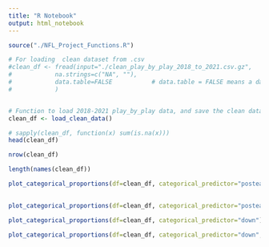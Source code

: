 ```yaml
---
title: "R Notebook"
output: html_notebook
---
```




```r

source("./NFL_Project_Functions.R")

# For loading  clean dataset from .csv
#clean_df <- fread(input="./clean_play_by_play_2018_to_2021.csv.gz", 
#            na.strings=c("NA", ""), 
#            data.table=FALSE           # data.table = FALSE means a data.frame is returned.
#            )


# Function to load 2018-2021 play_by_play data, and save the clean dataset to a .csv.gz file.
clean_df <- load_clean_data()

```


```r

# sapply(clean_df, function(x) sum(is.na(x)))
head(clean_df)
```

```r
nrow(clean_df)
```


```r
length(names(clean_df))
```


```r

plot_categorical_proportions(df=clean_df, categorical_predictor="posteam", x_rotation = 90, sorted=TRUE)
                      
```


```r
plot_categorical_proportions(df=clean_df, categorical_predictor="posteam", target_level="run", x_rotation = 90, sorted=TRUE)

```


```r

plot_categorical_proportions(df=clean_df, categorical_predictor="down")
```


```r
plot_categorical_proportions(df=clean_df, categorical_predictor="down", target_level="run", sorted=FALSE)
```






